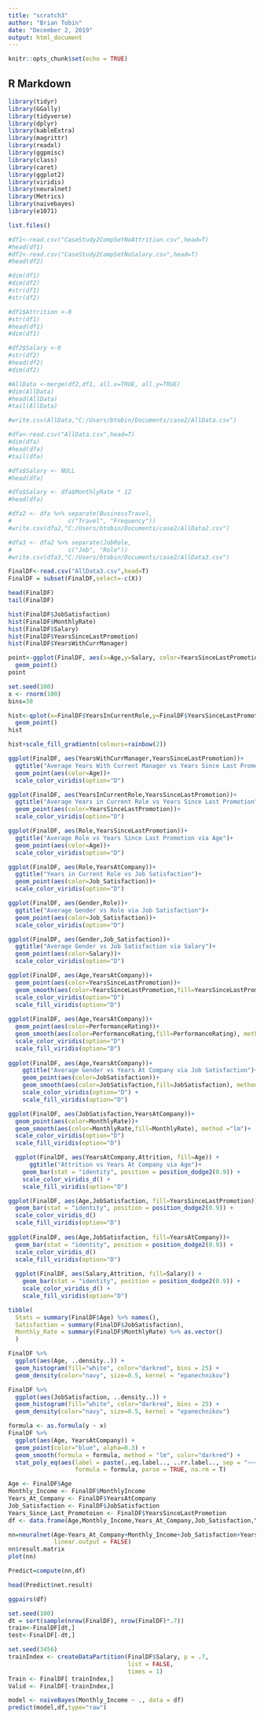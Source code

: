 ```yaml
---
title: "scratch3"
author: "Brian Tobin"
date: "December 2, 2019"
output: html_document
---
```


```r
knitr::opts_chunk$set(echo = TRUE)
```

## R Markdown

```r
library(tidyr)
library(GGally)
library(tidyverse)
library(dplyr)
library(kableExtra)
library(magrittr)
library(readxl)
library(ggpmisc)
library(class)
library(caret)
library(ggplot2)
library(viridis)
library(neuralnet)
library(Metrics)
library(naivebayes)
library(e1071)
```

```r
list.files()
```

```r
#df1<-read.csv("CaseStudy2CompSetNoAttrition.csv",head=T)
#head(df1)
#df2<-read.csv("CaseStudy2CompSetNoSalary.csv",head=T)
#head(df2)
```

```r
#dim(df1)
#dim(df2)
#str(df1)
#str(df2)
```

```r
#df1$Attrition <-0
#str(df1)
#head(df1)
#dim(df1)
```

```r
#df2$Salary <-0
#str(df2)
#head(df2)
#dim(df2)
```

```r
#AllData <-merge(df2,df1, all.x=TRUE, all.y=TRUE)
#dim(AllData)
#head(AllData)
#tail(AllData)
```

```r
#write.csv(AllData,"C:/Users/btobin/Documents/case2/AllData.csv")
```

```r
#dfa<-read.csv("AllData.csv",head=T)
#dim(dfa)
#head(dfa)
#tail(dfa)
```

```r
#dfa$Salary <- NULL
#head(dfa)
```

```r
#dfa$Salary <- dfa$MonthlyRate * 12
#head(dfa)
```

```r
#dfa2 <- dfa %>% separate(BusinessTravel, 
#                c("Travel", "Frequency"))
#write.csv(dfa2,"C:/Users/btobin/Documents/case2/AllData2.csv")

```

```r
#dfa3 <- dfa2 %>% separate(JobRole, 
#                c("Job", "Role"))
#write.csv(dfa3,"C:/Users/btobin/Documents/case2/AllData3.csv")

```

```r
FinalDF<-read.csv("AllData3.csv",head=T)
FinalDF = subset(FinalDF,select=-c(X))

head(FinalDF)
tail(FinalDF)
```

```r
hist(FinalDF$JobSatisfaction)
hist(FinalDF$MonthlyRate)
hist(FinalDF$Salary)
hist(FinalDF$YearsSinceLastPromotion)
hist(FinalDF$YearsWithCurrManager)
```



```r
point<-ggplot(FinalDF, aes(x=Age,y=Salary, color=YearsSinceLastPromotion)) +
  geom_point()
point
```

```r
set.seed(100)
x <- rnorm(100)
bins=30

hist<-qplot(x=FinalDF$YearsInCurrentRole,y=FinalDF$YearsSinceLastPromotion,color=FinalDF$Age) +
  geom_point()
hist

```

```r
hist+scale_fill_gradientn(colours=rainbow(2))
```

```r
ggplot(FinalDF, aes(YearsWithCurrManager,YearsSinceLastPromotion))+
  ggtitle("Average Years With Current Manager vs Years Since Last Promotion")+
  geom_point(aes(color=Age))+
  scale_color_viridis(option="D")

```

```r
ggplot(FinalDF, aes(YearsInCurrentRole,YearsSinceLastPromotion))+
  ggtitle("Average Years in Current Role vs Years Since Last Promotion")+
  geom_point(aes(color=YearsSinceLastPromotion))+
  scale_color_viridis(option="D")

```

```r
ggplot(FinalDF, aes(Role,YearsSinceLastPromotion))+
  ggtitle("Average Role vs Years Since Last Promotion via Age")+
  geom_point(aes(color=Age))+
  scale_color_viridis(option="D")

```

```r
ggplot(FinalDF, aes(Role,YearsAtCompany))+
  ggtitle("Years in Current Role vs Job Satisfaction")+
  geom_point(aes(color=Job_Satisfaction))+
  scale_color_viridis(option="D")

```

```r
ggplot(FinalDF, aes(Gender,Role))+
  ggtitle("Average Gender vs Role via Job Satisfaction")+
  geom_point(aes(color=Job_Satisfaction))+
  scale_color_viridis(option="D")

```

```r
ggplot(FinalDF, aes(Gender,Job_Satisfaction))+
  ggtitle("Average Gender vs Job Satisfaction via Salary")+
  geom_point(aes(color=Salary))+
  scale_color_viridis(option="D")

```






```r
ggplot(FinalDF, aes(Age,YearsAtCompany))+
  geom_point(aes(color=YearsSinceLastPromotion))+
  geom_smooth(aes(color=YearsSinceLastPromotion,fill=YearsSinceLastPromotion), method ="lm")+
  scale_color_viridis(option="D")
  scale_fill_viridis(option="D")
  
ggplot(FinalDF, aes(Age,YearsAtCompany))+
  geom_point(aes(color=PerformanceRating))+
  geom_smooth(aes(color=PerformanceRating,fill=PerformanceRating), method ="lm")+
  scale_color_viridis(option="D")
  scale_fill_viridis(option="D")
  
ggplot(FinalDF, aes(Age,YearsAtCompany))+
    ggtitle("Average Gender vs Years At Company via Job Satisfaction")+
    geom_point(aes(color=JobSatisfaction))+
    geom_smooth(aes(color=JobSatisfaction,fill=JobSatisfaction), method ="lm")+
    scale_color_viridis(option="D") +
    scale_fill_viridis(option="D")  

ggplot(FinalDF, aes(JobSatisfaction,YearsAtCompany))+
  geom_point(aes(color=MonthlyRate))+
  geom_smooth(aes(color=MonthlyRate,fill=MonthlyRate), method ="lm")+
  scale_color_viridis(option="D")
  scale_fill_viridis(option="D")  
```

```r

  ggplot(FinalDF, aes(YearsAtCompany,Attrition, fill=Age)) +
      ggtitle("Attrition vs Years At Company via Age")+
    geom_bar(stat = "identity", position = position_dodge2(0.9)) +
    scale_color_viridis_d() +
    scale_fill_viridis(option="D")

ggplot(FinalDF, aes(Age,JobSatisfaction, fill=YearsSinceLastPromotion))+
  geom_bar(stat = "identity", position = position_dodge2(0.9)) +
  scale_color_viridis_d()
  scale_fill_viridis(option="D")
  
ggplot(FinalDF, aes(Age,JobSatisfaction, fill=YearsAtCompany))+
  geom_bar(stat = "identity", position = position_dodge2(0.9)) +
  scale_color_viridis_d()
  scale_fill_viridis(option="D")
  
  ggplot(FinalDF, aes(Salary,Attrition, fill=Salary)) +
    geom_bar(stat = "identity", position = position_dodge2(0.9)) +
    scale_color_viridis_d() +
    scale_fill_viridis(option="D")
```

```r
tibble(
  Stats = summary(FinalDF$Age) %>% names(),
  Satisfaction = summary(FinalDF$JobSatisfaction),
  Monthly_Rate = summary(FinalDF$MonthlyRate) %>% as.vector()
  ) 

FinalDF %>% 
  ggplot(aes(Age, ..density..)) +
  geom_histogram(fill="white", color="darkred", bins = 25) +
  geom_density(color="navy", size=0.5, kernel = "epanechnikov") 

FinalDF %>% 
  ggplot(aes(JobSatisfaction, ..density..)) +
  geom_histogram(fill="white", color="darkred", bins = 25) +
  geom_density(color="navy", size=0.5, kernel = "epanechnikov") 


```

```r
formula <- as.formula(y ~ x)
FinalDF %>%
  ggplot(aes(Age, YearsAtCompany)) +
  geom_point(color="blue", alpha=0.3) +
  geom_smooth(formula = formula, method = "lm", color="darkred") +
  stat_poly_eq(aes(label = paste(..eq.label.., ..rr.label.., sep = "~~~")), 
                   formula = formula, parse = TRUE, na.rm = T) 

```

```r
Age <- FinalDF$Age
Monthly_Income <- FinalDF$MonthlyIncome
Years_At_Company <- FinalDF$YearsAtCompany
Job_Satisfaction <- FinalDF$JobSatisfaction
Years_Since_Last_Promotoion <- FinalDF$YearsSinceLastPromotion
df <- data.frame(Age,Monthly_Income,Years_At_Company,Job_Satisfaction,Years_Since_Last_Promotoion)

nn=neuralnet(Age~Years_At_Company+Monthly_Income+Job_Satisfaction+Years_Since_Last_Promotoion,data=df,hidden=4,4,act.fct = "logistic",
             linear.output = FALSE)
nn$result.matrix
plot(nn)
```

```r
Predict=compute(nn,df)

head(Predict$net.result)
```

```r
ggpairs(df)
```



```r
set.seed(100)
dt = sort(sample(nrow(FinalDF), nrow(FinalDF)*.7))
train<-FinalDF[dt,]
test<-FinalDF[-dt,]

set.seed(3456)
trainIndex <- createDataPartition(FinalDF$Salary, p = .7,
                                  list = FALSE,
                                  times = 1)
Train <- FinalDF[ trainIndex,]
Valid <- FinalDF[-trainIndex,]

model <- naiveBayes(Monthly_Income ~ ., data = df)
predict(model,df,type="raw")
```






